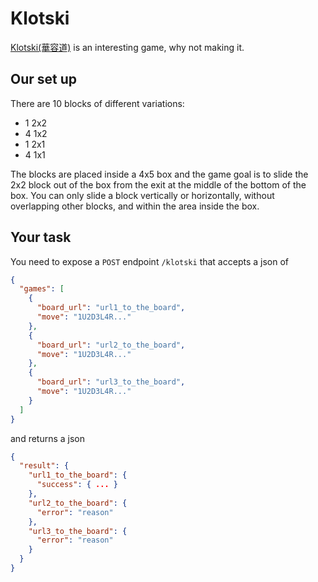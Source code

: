 # Klotski

[Klotski(華容道)]((https://en.wikipedia.org/wiki/Klotski)) is an interesting game, why not making it.

## Our set up

There are 10 blocks of different variations:

- 1 2x2
- 4 1x2
- 1 2x1
- 4 1x1

The blocks are placed inside a 4x5 box and the game goal is to slide the 2x2 block out of the box from the exit at the middle of the bottom of the box. You can only slide a block vertically or horizontally, without overlapping other blocks, and within the area inside the box.

## Your task

You need to expose a `POST` endpoint `/klotski` that accepts a json of

```json
{
  "games": [
    {
      "board_url": "url1_to_the_board",
      "move": "1U2D3L4R..."
    },
    {
      "board_url": "url2_to_the_board",
      "move": "1U2D3L4R..."
    },
    {
      "board_url": "url3_to_the_board",
      "move": "1U2D3L4R..."
    }
  ]
}

```

and returns a json

```json
{
  "result": {
    "url1_to_the_board": {
      "success": { ... }
    },
    "url2_to_the_board": {
      "error": "reason"
    },
    "url3_to_the_board": {
      "error": "reason"
    }
  }
}
```
